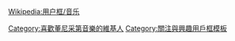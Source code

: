{{Userbox
  |id= [[File:Fotoreproductie van Gaetano Donizetti.png|45px]]
  |id-c= #ffffff
  |info= 這個用戶喜歡聽'''[[葛塔諾·多尼采蒂|-{zh-hans:多尼采蒂; zh-hant:董尼采第;}-]]'''的作品。
  |info-c= #d3d3d3
  |info-s= 10
  |border-c= #a9a9a9
}}
<includeonly>[[Category:喜歡董尼采第音樂的維基人]]</includeonly>
<noinclude>{{Clear}}[[Wikipedia:用户框/音乐]][[Category:關注與興趣用戶框模板]]</noinclude>